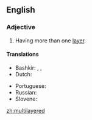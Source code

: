 ==English==

===Adjective===
{{en-adj}}

# Having more than one [[layer]].

====Translations====
{{trans-top|having more than one layer}}
* Bashkir: {{t|ba|ҡат-ҡат|sc=Cyrl}}, {{t|ba|бер нисә ҡатлы|sc=Cyrl}}, {{t|ba|күп ҡатлы|sc=Cyrl}}
* Dutch: {{t|nl|meerlagig}}
{{trans-mid}}
* Portuguese: {{t|pt|multicamadas}}
* Russian: {{t+|ru|многосло́йный}}
* Slovene: {{t|sl|večplasten}}
{{trans-bottom}}

[[zh:multilayered]]